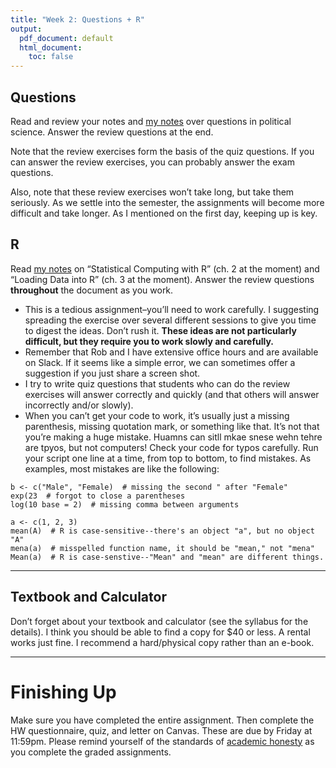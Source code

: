 ```yaml
---
title: "Week 2: Questions + R"
output:
  pdf_document: default
  html_document:
    toc: false
---
```


## Questions

Read and review your notes and [my notes](02-notes-questions.html) over questions in political science. Answer the review questions at the end.

Note that the review exercises form the basis of the quiz questions. If you can answer the review exercises, you can probably answer the exam questions.

Also, note that these review exercises won’t take long, but take them seriously. As we settle into the semester, the assignments will become more difficult and take longer. As I mentioned on the first day, keeping up is key.


## R

Read [my notes](https://pos5737.github.io/concepts-and-computation/) on "Statistical Computing with R" (ch. 2 at the moment) and "Loading Data into R" (ch. 3 at the moment). Answer the review questions **throughout** the document as you work.

- This is a tedious assignment--you'll need to work carefully. I suggesting spreading the exercise over several different sessions to give you time to digest the ideas. Don't rush it. **These ideas are not particularly difficult, but they require you to work slowly and carefully.** 
- Remember that Rob and I have extensive office hours and are available on Slack. If it seems like a simple error, we can sometimes offer a suggestion if you just share a screen shot.
- I try to write quiz questions that students who can do the review exercises will answer correctly and quickly (and that others will answer incorrectly and/or slowly).
- When you can't get your code to work, it's usually just a missing parenthesis, missing quotation mark, or something like that. It's not that you're making a huge mistake. Huamns can sitll mkae snese wehn tehre are tpyos, but not computers! Check your code for typos carefully. Run your script one line at a time, from top to bottom, to find mistakes. As examples, most mistakes are like the following:

```
b <- c("Male", "Female)  # missing the second " after "Female"
exp(23  # forgot to close a parentheses
log(10 base = 2)  # missing comma between arguments

a <- c(1, 2, 3)
mean(A)  # R is case-sensitive--there's an object "a", but no object "A" 
mena(a)  # misspelled function name, it should be "mean," not "mena"
Mean(a)  # R is case-senstive--"Mean" and "mean" are different things. 
```

---

## Textbook and Calculator

Don't forget about your textbook and calculator (see the syllabus for the details). I think you should be able to find a copy for $40 or less. A rental works just fine. I recommend a hard/physical copy rather than an e-book.

---

# Finishing Up

Make sure you have completed the entire assignment. Then complete the HW questionnaire, quiz, and letter on Canvas. These are due by Friday at 11:59pm. Please remind yourself of the standards of [academic honesty](honesty.html) as you complete the graded assignments.

